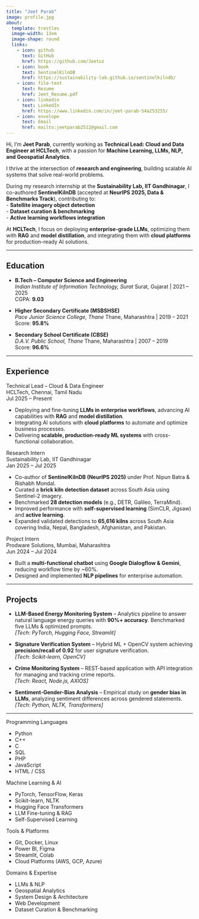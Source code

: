 ```yaml
---
title: "Jeet Parab"
image: profile.jpg
about:
  template: trestles
  image-width: 13em
  image-shape: round
  links:
    - icon: github
      text: GitHub
      href: https://github.com/Jeetuz
    - icon: book
      text: SentinelKilnDB
      href: https://sustainability-lab.github.io/sentinelkilndb/
    - icon: file-text
      text: Resume
      href: Jeet_Resume.pdf
    - icon: linkedin
      text: LinkedIn
      href: https://www.linkedin.com/in/jeet-parab-54a253255/  
    - icon: envelope
      text: Email
      href: mailto:jeetparab2512@gmail.com
---
```


Hi, I’m **Jeet Parab**, currently working as **Technical Lead: Cloud and Data Engineer at HCLTech**, with a passion for **Machine Learning, LLMs, NLP, and Geospatial Analytics**.  

I thrive at the intersection of **research and engineering**, building scalable AI systems that solve real-world problems.  

During my research internship at the **Sustainability Lab, IIT Gandhinagar**, I co-authored **SentinelKilnDB** (accepted at **NeurIPS 2025, Data & Benchmarks Track**), contributing to:  
- **Satellite imagery object detection**  
- **Dataset curation & benchmarking**  
- **Active learning workflows integration**

At **HCLTech**, I focus on deploying **enterprise-grade LLMs**, optimizing them with **RAG** and **model distillation**, and integrating them with **cloud platforms** for production-ready AI solutions.  

---

## Education

- **B.Tech – Computer Science and Engineering**  
  *Indian Institute of Information Technology, Surat* Surat, Gujarat | 2021 – 2025  
  CGPA: **9.03**

- **Higher Secondary Certificate (MSBSHSE)**  
  *Pace Junior Science College, Thane* Thane, Maharashtra | 2019 – 2021  
  Score: **95.8%**

- **Secondary School Certificate (CBSE)**  
  *D.A.V. Public School, Thane* Thane, Maharashtra | 2007 – 2019  
  Score: **96.6%**

---

## Experience

<div class="experience-item">
  <div class="experience-role">Technical Lead – Cloud & Data Engineer</div>
  <div class="experience-company">HCLTech, Chennai, Tamil Nadu</div>
  <div class="experience-dates">Jul 2025 – Present</div>
  <ul>
    <li>Deploying and fine-tuning <strong>LLMs in enterprise workflows</strong>, advancing AI capabilities with <strong>RAG</strong> and <strong>model distillation</strong>.</li>
    <li>Integrating AI solutions with <strong>cloud platforms</strong> to automate and optimize business processes.</li>
    <li>Delivering <strong>scalable, production-ready ML systems</strong> with cross-functional collaboration.</li>
  </ul>
</div>

<div class="experience-item">
  <div class="experience-role">Research Intern</div>
  <div class="experience-company">Sustainability Lab, IIT Gandhinagar</div>
  <div class="experience-dates">Jan 2025 – Jul 2025</div>
  <ul>
    <li>Co-author of <strong>SentinelKilnDB (NeurIPS 2025)</strong> under Prof. Nipun Batra & Rishabh Mondal.</li>
    <li>Curated a <strong>brick kiln detection dataset</strong> across South Asia using Sentinel-2 imagery.</li>
    <li>Benchmarked <strong>28 detection models</strong> (e.g., DETR, Galileo, TerraMind).</li>
    <li>Improved performance with <strong>self-supervised learning</strong> (SimCLR, Jigsaw) and <strong>active learning</strong>.</li>
    <li>Expanded validated detections to <strong>65,616 kilns</strong> across South Asia covering India, Nepal, Bangladesh, Afghanistan, and Pakistan.</li>
  </ul>
</div>


<div class="experience-item">
  <div class="experience-role">Project Intern</div>
  <div class="experience-company">Prodware Solutions, Mumbai, Maharashtra</div>
  <div class="experience-dates">Jun 2024 – Jul 2024</div>
  <ul>
    <li>Built a <strong>multi-functional chatbot</strong> using <strong>Google Dialogflow & Gemini</strong>, reducing workflow time by ~60%.</li>
    <li>Designed and implemented <strong>NLP pipelines</strong> for enterprise automation.</li>
  </ul>
</div>

---

## Projects

- **LLM-Based Energy Monitoring System** – Analytics pipeline to answer natural language energy queries with **90%+ accuracy**. Benchmarked five LLMs & optimized prompts.  
  *[Tech: PyTorch, Hugging Face, Streamlit]*  

- **Signature Verification System** – Hybrid ML + OpenCV system achieving **precision/recall of 0.92** for user signature verification.  
  *[Tech: Scikit-learn, OpenCV]*  

- **Crime Monitoring System** – REST-based application with API integration for managing and tracking crime reports.  
  *[Tech: React, Node.js, AXIOS]*  

- **Sentiment-Gender-Bias Analysis** – Empirical study on **gender bias in LLMs**, analyzing sentiment differences across gendered statements.  
  *[Tech: Python, NLTK, Transformers]*  

---
::: {.skills}
<div>
  <div class="skills-category">Programming Languages</div>
  <ul>
    <li>Python</li>
    <li>C++</li>
    <li>C</li>
    <li>SQL</li>
    <li>PHP</li>
    <li>JavaScript</li>
    <li>HTML / CSS</li>
  </ul>
</div>

<div>
  <div class="skills-category">Machine Learning & AI</div>
  <ul>
    <li>PyTorch, TensorFlow, Keras</li>
    <li>Scikit-learn, NLTK</li>
    <li>Hugging Face Transformers</li>
    <li>LLM Fine-tuning & RAG</li>
    <li>Self-Supervised Learning</li>
  </ul>
</div>

<div>
  <div class="skills-category">Tools & Platforms</div>
  <ul>
    <li>Git, Docker, Linux</li>
    <li>Power BI, Figma</li>
    <li>Streamlit, Colab</li>
    <li>Cloud Platforms (AWS, GCP, Azure)</li>
  </ul>
</div>

<div>
  <div class="skills-category">Domains & Expertise</div>
  <ul>
    <li>LLMs & NLP</li>
    <li>Geospatial Analytics</li>
    <li>System Design & Architecture</li>
    <li>Web Development</li>
    <li>Dataset Curation & Benchmarking</li>
  </ul>
</div>
:::






